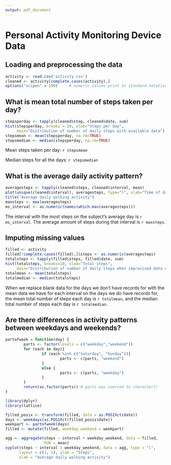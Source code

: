 ```yaml
---
output: pdf_document
---
```

# Personal Activity Monitoring Device Data #

## Loading and preprocessing the data ##
```r
activity <- read.csv('activity.csv')
cleaned <- activity[complete.cases(activity),]
options("scipen" = 100)     # numeric values print in standard notation
```

## What is mean total number of steps taken per day? ##
```r
stepsperday <- tapply(cleaned$step, cleaned$date, sum)
hist(stepsperday, breaks = 10, xlab="Steps per day",
     main="Distribution of number of daily steps with available data")
stepsmean <- mean(stepsperday, na.rm=TRUE)
stepsmedian <- median(stepsperday, na.rm=TRUE)

```
Mean steps taken per day: `r stepsmean`

Median steps for all the days: `r stepsmedian`

## What is the average daily activity pattern? ##
```r
averagesteps <- tapply(cleaned$steps, cleaned$interval, mean)
plot(unique(cleaned$interval), averagesteps, type="l", xlab="Time of day")
title("Average daily walking activity")
maxsteps <- max(averagesteps)
ms_interval <- as.numeric(names(which.max(averagesteps)))
```
The interval with the most steps on the subject's average day is `r ms_interval`. The average amount of steps during that interval is `r maxsteps`.

## Imputing missing values ##
```r
filled <- activity
filled[!complete.cases(filled),]$steps <- as.numeric(averagesteps)
totalsteps <- tapply(filled$steps, filled$date, sum)
hist(totalsteps, breaks=10, xlab="Total steps",
     main="Distribution of number of daily steps when improvised data added")
totalmean <- mean(totalsteps)
totalmedian <- median(totalsteps)
```
When we replace blank data for the days we don't have records for with the mean data we have for each interval on the days we do have records for, the mean total number of steps each day is `r totalmean`, and the median total number of steps each day is `r totalmedian`.


## Are there differences in activity patterns between weekdays and weekends? ##
```r
partofweek = function(day) {
        parts <- factor(levels = c("weekday","weekend"))
        for (each in day){
                if (each %in% c("Saturday", "Sunday")){
                        parts <- c(parts, "weekend")
                }
                else {
                        parts <- c(parts, "weekday")
                }
        }
        return(as.factor(parts)) # parts was coerced to character()
}
```

```r
library(dplyr)
library(lattice)

filled_posix <- transform(filled, date = as.POSIXct(date))
days <- weekdays(as.POSIXct(filled_posix$date))
weekpart <- partofweek(days)
filled <- mutate(filled, weekday_weekend = weekpart)

agg <- aggregate(steps ~ interval + weekday_weekend, data = filled,
                 FUN = mean)
xyplot(steps ~ interval | weekday_weekend, data = agg, type = "l",
      layout = c(1, 2), ylab = "Steps",
      xlab = "Average daily walking activity")
```
